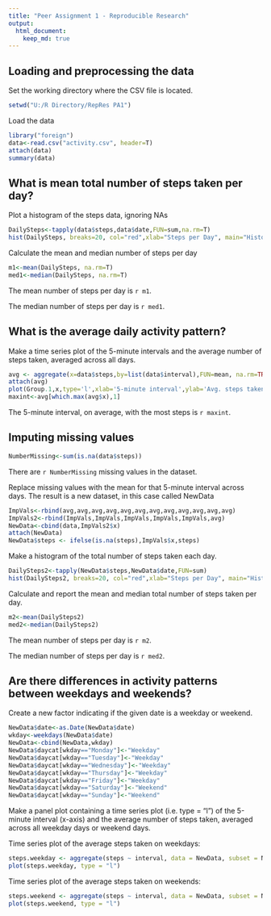 ```yaml
---
title: "Peer Assignment 1 - Reproducible Research"
output: 
  html_document:
    keep_md: true
---
```



## Loading and preprocessing the data

Set the working directory where the CSV file is located.

```r
setwd("U:/R Directory/RepRes PA1")
```

Load the data

```r
library("foreign")
data<-read.csv("activity.csv", header=T)
attach(data)
summary(data)
```

## What is mean total number of steps taken per day?

Plot a histogram of the steps data, ignoring NAs

```r
DailySteps<-tapply(data$steps,data$date,FUN=sum,na.rm=T)
hist(DailySteps, breaks=20, col="red",xlab="Steps per Day", main="Histogram of Steps")
```

Calculate the mean and median number of steps per day

```r
m1<-mean(DailySteps, na.rm=T)
med1<-median(DailySteps, na.rm=T)
```

The mean number of steps per day is `r m1`. 

The median number of steps per day is `r med1`.

## What is the average daily activity pattern?

Make a time series plot of the 5-minute intervals and the average number of steps taken, averaged across all days.

```r
avg <- aggregate(x=data$steps,by=list(data$interval),FUN=mean, na.rm=TRUE)
attach(avg)
plot(Group.1,x,type='l',xlab='5-minute interval',ylab='Avg. steps taken')
maxint<-avg[which.max(avg$x),1]
```

The 5-minute interval, on average, with the most steps is `r maxint`.

## Imputing missing values

```r
NumberMissing<-sum(is.na(data$steps))
```

There are `r NumberMissing` missing values in the dataset.

Replace missing values with the mean for that 5-minute interval across days. The result is a new dataset, in this case called NewData

```r
ImpVals<-rbind(avg,avg,avg,avg,avg,avg,avg,avg,avg,avg,avg,avg)
ImpVals2<-rbind(ImpVals,ImpVals,ImpVals,ImpVals,ImpVals,avg)
NewData<-cbind(data,ImpVals2$x)
attach(NewData)
NewData$steps <- ifelse(is.na(steps),ImpVals$x,steps)
```

Make a histogram of the total number of steps taken each day. 

```r
DailySteps2<-tapply(NewData$steps,NewData$date,FUN=sum)
hist(DailySteps2, breaks=20, col="red",xlab="Steps per Day", main="Histogram of Steps")
```

Calculate and report the mean and median total number of steps taken per day.

```r
m2<-mean(DailySteps2)
med2<-median(DailySteps2)
```

The mean number of steps per day is `r m2`. 

The median number of steps per day is `r med2`.

## Are there differences in activity patterns between weekdays and weekends?

Create a new factor indicating if the given date is a weekday or weekend.

```r
NewData$date<-as.Date(NewData$date)
wkday<-weekdays(NewData$date)
NewData<-cbind(NewData,wkday)
NewData$daycat[wkday=="Monday"]<-"Weekday"
NewData$daycat[wkday=="Tuesday"]<-"Weekday"
NewData$daycat[wkday=="Wednesday"]<-"Weekday"
NewData$daycat[wkday=="Thursday"]<-"Weekday"
NewData$daycat[wkday=="Friday"]<-"Weekday"
NewData$daycat[wkday=="Saturday"]<-"Weekend"
NewData$daycat[wkday=="Sunday"]<-"Weekend"
```

Make a panel plot containing a time series plot (i.e. type = "l") of the 5-minute interval (x-axis) and the average number of steps taken, averaged across all weekday days or weekend days.

Time series plot of the average steps taken on weekdays:

```r
steps.weekday <- aggregate(steps ~ interval, data = NewData, subset = NewData$daycat=="Weekday", FUN = mean)
plot(steps.weekday, type = "l")
```

Time series plot of the average steps taken on weekends:

```r
steps.weekend <- aggregate(steps ~ interval, data = NewData, subset = NewData$daycat=="Weekend", FUN = mean)
plot(steps.weekend, type = "l")
```
